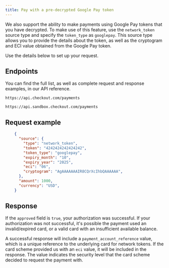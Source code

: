 ```yaml
---
title: Pay with a pre-decrypted Google Pay token
---
```


We also support the ability to make payments using Google Pay tokens that you have decrypted. To make use of this feature, use the `network_token` source type and specify the `token_type` as `googlepay`. This source type allows you to provide the details about the token, as well as the cryptogram and ECI value obtained from the Google Pay token.

Use the details below to set up your request.

## Endpoints

You can find the full list, as well as complete request and response examples, in our <ExternalLink href="https://api-reference.checkout.com" target="_blank">API reference</ExternalLink>.

<tabs>
<tab title="Live" active>
<LineCodeWrapper type="post">

`https://api.checkout.com/payments`

</LineCodeWrapper>
</tab>
<tab title="Sandbox">
<LineCodeWrapper type="post">

`https://api.sandbox.checkout.com/payments`

</LineCodeWrapper>
</tab>
</tabs>

## Request example

```json
    {
      "source": {
        "type": "network_token",
        "token": "4242424242424242",
        "token_type": "googlepay",
        "expiry_month": "10",
        "expiry_year": "2025",
        "eci": "06",
        "cryptogram": "AgAAAAAAAIR8CQrXcIhbQAAAAAA",
      },
      "amount": 1000,
      "currency": "USD",
    }
```

## Response

If the `approved` field is `true`, your authorization was successful. If your authorization was not successful, it's possible the payment used an invalid/expired card, or a valid card with an insufficient available balance.

<TipBox variant="info">

A successful response will include a `payment_account_reference` value, which is a unique reference to the underlying card for network tokens. If the card scheme provided us with an `eci` value, it will be included in the response. The value indicates the security level that the card scheme decided to request the payment with.

</TipBox>
